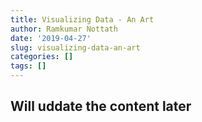 ```yaml
---
title: Visualizing Data - An Art
author: Ramkumar Nottath
date: '2019-04-27'
slug: visualizing-data-an-art
categories: []
tags: []
---
```


## Will uddate the content later